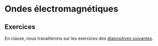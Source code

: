 # Ondes électromagnétiques

## Exercices {-}

En classe, nous travaillerons sur les exercices des [diapositives 
suivantes](./diapos/04-lumiere.pdf).

